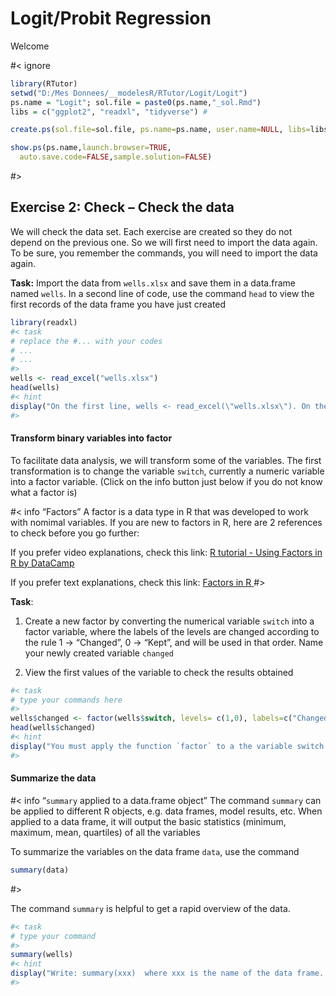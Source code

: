 # Logit/Probit Regression

Welcome

#< ignore

```r
library(RTutor)
setwd("D:/Mes Donnees/__modelesR/RTutor/Logit/Logit")
ps.name = "Logit"; sol.file = paste0(ps.name,"_sol.Rmd")
libs = c("ggplot2", "readxl", "tidyverse") # 

create.ps(sol.file=sol.file, ps.name=ps.name, user.name=NULL, libs=libs, var.txt.file = "variables.txt",addons = "quiz")

show.ps(ps.name,launch.browser=TRUE,
  auto.save.code=FALSE,sample.solution=FALSE)
```

#>



## Exercise 2: Check -- Check the data

We will check the data set. Each exercise are created so they do not depend on the previous one. So we will first need to import the data again. To be sure, you remember the commands, you will need to import the data again.

**Task:** Import the data from `wells.xlsx` and save them in a data.frame named `wells`. In a second line of code, use the command `head` to view the first records of the data frame you have just created

```r
library(readxl)
#< task
# replace the #... with your codes
# ...
# ...
#>
wells <- read_excel("wells.xlsx")
head(wells)
#< hint
display("On the first line, wells <- read_excel(\"wells.xlsx\"). On the second line, type:  head(wells)")
#>
```

#### Transform binary variables into factor

To facilitate data analysis, we will transform some of the variables. The first transformation is to change the variable `switch`, currently a numeric variable into a factor variable. (Click on the info button just below if you do not know what a factor is)

#< info "Factors"
A factor is a data type in R that was developed to work with nomimal variables. If you are new to factors in R, here are 2 references to check before you go further:

If you prefer video explanations, check this link: <a href="https://www.youtube.com/embed/xkRBfy8_2MU" target="_blank">R tutorial - Using Factors in R by DataCamp </a>

If you prefer text explanations, check this link: <a href="https://www.stat.berkeley.edu/~s133/factors.html" target="_blank">Factors in R </a>
#>

**Task**: 

1. Create a new factor by converting the numerical variable `switch` into a factor variable, where the labels of the levels are changed according to the rule 1 -> "Changed", 0 -> "Kept", and will be used in that order. Name your newly created variable `changed`

2. View the first values of the variable to check the results obtained

```r
#< task
# type your commands here
#>
wells$changed <- factor(wells$switch, levels= c(1,0), labels=c("Changed", "Kept"))
head(wells$changed)
#< hint
display("You must apply the function `factor` to a the variable switch. Do not forget to specify the levels and the labels. Do not forget to create a new variable and do not forget to indicate that the variable `switch` and the variables `changed` belongs to the data frame `wells`.  ")
#>
```

#### Summarize the data

#< info "`summary` applied to a data.frame object"
The command `summary` can be applied to different R objects, e.g. data frames, model results, etc. When applied to a data frame, it will output the basic statistics (minimum, maximum, mean, quartiles) of all the variables

To summarize the variables on the data frame `data`, use the command
```r
summary(data)
```
#>

The command `summary` is helpful to get a rapid overview of the data.

```r
#< task
# type your command
#>
summary(wells)
#< hint
display("Write: summary(xxx)  where xxx is the name of the data frame. Then press check.")
#>
```


